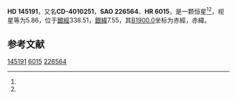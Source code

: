 {{Starbox begin
| name = HD 145191
}}
{{Starbox observe
| epoch = [[J2000.0|J2000.0]]
| constell = {{星座名待查}}<ref name=SIMBAD>{{cite web
 | url=http://simbad.u-strasbg.fr/simbad/sim-id?Ident=HR+6015
 | title =Pulsating variable Star
 | publisher=Centre de Données astronomiques de Strasbourg
 | work=SIMBAD
 | accessdate=2012-07-13}}</ref><ref name=DATA>{{cite web
 | url=http://vizier.u-strasbg.fr/viz-bin/VizieR-5?-out.add=.&-source=5050&-corr=PK=HR&-out.max=9999&HR=6015
 | title=VizieR Detailed Page
 | accessdate=2012-07-13
 | archive-url=https://web.archive.org/web/20160305030037/http://vizier.u-strasbg.fr/viz-bin/VizieR-5?-out.add=.&-source=5050&-corr=PK=HR&-out.max=9999&HR=6015
 | archive-date=2016-03-05
 | dead-url=yes
 }}</ref>
| 星官 = 
| ra = {{RA|16|11|17.7}}<ref name=SIMBAD /><ref name=DATA />
| dec = {{DEC|-41|7|11}}<ref name=SIMBAD /><ref name=DATA />
| appmag_v = 5.86<ref name=SIMBAD /><ref name=DATA />
}}
{{Starbox character
| class = F0IV<ref name=SIMBAD /><ref name=DATA />
| b-v = 0.27<ref name=SIMBAD /><ref name=DATA />
| u-b = <ref name=SIMBAD /><ref name=DATA />
| r-i = <ref name=SIMBAD /><ref name=DATA />
| variable = 
}}
{{Starbox astrometry
| radial_v = 
| prop_mo_ra = -14
| parallax = 
| p_error = 
}}
{{Starbox catalog
| names =CD-4010251，[[SAO星表|SAO]] 226564，[[HD星表|HD]] 145191，[[HR星表|HR]] 6015}}
{{Starbox reference |Simbad=HR+6015}}
{{Starbox end}}

'''HD 145191'''，又名'''CD-4010251'''，'''SAO 226564'''、'''HR 6015'''，是一颗恒星<ref name=SIMBAD /><ref name=DATA />，视星等为5.86，位于[[銀道座標系|銀經]]338.51，[[銀道座標系|銀緯]]7.55，其[[B1900.0|B1900.0]]坐标为赤經{{RA|16|4|28.5}}，赤緯{{DEC|-40|7.55|17}}。

== 参考文献 ==
{{reflist}}

{{star-stub}}

[[Category:HD和HDE天體|145191]]
[[Category:HR天體|6015]]
[[Category:SAO天體|226564]]